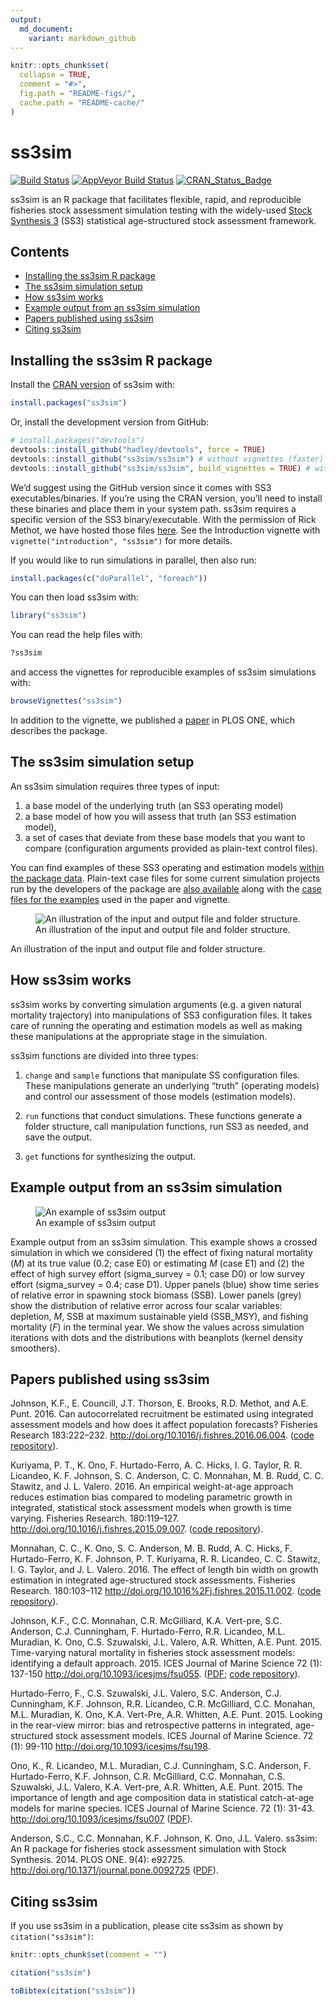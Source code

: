 ```yaml
---
output:
  md_document:
    variant: markdown_github
---
```


<!-- README.md is generated from README.Rmd. Please edit that file -->

```r
knitr::opts_chunk$set(
  collapse = TRUE,
  comment = "#>",
  fig.path = "README-figs/",
  cache.path = "README-cache/"
)
```

# ss3sim

[![Build Status](https://travis-ci.org/ss3sim/ss3sim.png?branch=master)](https://travis-ci.org/ss3sim/ss3sim)
[![AppVeyor Build Status](https://ci.appveyor.com/api/projects/status/github/ss3sim/ss3sim?branch=master&svg=true)](https://ci.appveyor.com/project/ss3sim/ss3sim)
[![CRAN_Status_Badge](http://www.r-pkg.org/badges/version/ss3sim)](https://cran.r-project.org/package=ss3sim)

ss3sim is an R package that facilitates flexible, rapid, and reproducible fisheries stock assessment simulation testing with the widely-used [Stock Synthesis 3][SS3] (SS3) statistical age-structured stock assessment framework.

## Contents

- [Installing the ss3sim R package](#installing-the-ss3sim-r-package)
- [The ss3sim simulation setup](#the-ss3sim-simulation-setup)
- [How ss3sim works](#how-ss3sim-works)
- [Example output from an ss3sim simulation](#example-output-from-an-ss3sim-simulation)
- [Papers published using ss3sim](#papers-published-using-ss3sim)
- [Citing ss3sim](#citing-ss3sim)

<!-- end toc -->

## Installing the ss3sim R package

Install the [CRAN version](https://cran.r-project.org/package=ss3sim) of ss3sim with:

```R
install.packages("ss3sim")
```

Or, install the development version from GitHub:

```R
# install.packages("devtools")
devtools::install_github("hadley/devtools", force = TRUE)
devtools::install_github("ss3sim/ss3sim") # without vignettes (faster)
devtools::install_github("ss3sim/ss3sim", build_vignettes = TRUE) # with vignettes
```

We'd suggest using the GitHub version since it comes with SS3 executables/binaries. If you're using the CRAN version, you'll need to install these binaries and place them in your system path. ss3sim requires a specific version of the SS3 binary/executable. With the permission of Rick Methot, we have hosted those files [here](https://github.com/ss3sim/ss3sim/tree/master/inst/bin). See the Introduction vignette with `vignette("introduction", "ss3sim")` for more details.

If you would like to run simulations in parallel, then also run:

```R
install.packages(c("doParallel", "foreach"))
```

You can then load ss3sim with:

```R
library("ss3sim")
```

You can read the help files with:

```R
?ss3sim
```

and access the vignettes for reproducible examples of ss3sim simulations with:

```R
browseVignettes("ss3sim")
```

In addition to the vignette, we published a [paper][paper] in PLOS ONE, which describes the package.

## The ss3sim simulation setup

An ss3sim simulation requires three types of input:

1. a base model of the underlying truth (an SS3 operating model)
2. a base model of how you will assess that truth (an SS3 estimation model),
3. a set of cases that deviate from these base models that you want to compare (configuration arguments provided as plain-text control files).

You can find examples of these SS3 operating and estimation models [within the
package data][models]. Plain-text case files for some current simulation
projects run by the developers of the package are [also available][cases]
along with the [case files for the examples][eg-cases] used in the paper and
vignette.

![An illustration of the input and output file and folder structure.](https://raw.githubusercontent.com/ss3sim/ss3sim/f763cfb462a9e68db670155070cd554812a65160/man/figures/filestructure.png)

An illustration of the input and output file and folder structure.

## How ss3sim works

ss3sim works by converting simulation arguments (e.g. a given natural
mortality trajectory) into manipulations of SS3 configuration files. It
takes care of running the operating and estimation models as well as making
these manipulations at the appropriate stage in the simulation.

ss3sim functions are divided into three types:

1. `change` and `sample` functions that manipulate SS configuration files. These
   manipulations generate an underlying "truth" (operating models) and control
   our assessment of those models (estimation models).

2. `run` functions that conduct simulations. These functions generate a folder
   structure, call manipulation functions, run SS3 as needed, and save the
   output.

3. `get` functions for synthesizing the output.

## Example output from an ss3sim simulation

![An example of ss3sim output](https://raw.github.com/seananderson/ss3sim/master/inst/ms/fig2-20131109.png)

Example output from an ss3sim simulation. This example shows a crossed simulation in which we considered (1) the effect of fixing natural mortality (*M*) at its true value (0.2; case E0) or estimating *M* (case E1) and (2) the effect of high survey effort (sigma_survey = 0.1; case D0) or low survey effort (sigma_survey = 0.4; case D1). Upper panels (blue) show time series of relative error in spawning stock biomass (SSB). Lower panels (grey) show the distribution of relative error across four scalar variables: depletion, *M*, SSB at maximum sustainable yield (SSB_MSY), and fishing mortality (*F*) in the terminal year. We show the values across simulation iterations with dots and the distributions with beanplots (kernel density smoothers).

## Papers published using ss3sim

Johnson, K.F., E. Councill, J.T. Thorson, E. Brooks, R.D. Methot, and A.E.
Punt. 2016. Can autocorrelated recruitment be estimated using integrated
assessment models and how does it affect population forecasts? Fisheries
Research 183:222–232. <http://doi.org/10.1016/j.fishres.2016.06.004>.
([code repository](https://github.com/kellijohnson/AR-perf-testing)).

Kuriyama, P. T., K. Ono, F. Hurtado-Ferro, A. C. Hicks, I. G. Taylor, R. R.
Licandeo, K. F. Johnson, S. C. Anderson, C. C. Monnahan, M. B. Rudd, C. C.
Stawitz, and J. L. Valero. 2016. An empirical weight-at-age approach reduces
estimation bias compared to modeling parametric growth in integrated,
statistical stock assessment models when growth is time varying. Fisheries
Research. 180:119–127. <http://doi.org/10.1016/j.fishres.2015.09.007>.
([code repository](https://github.com/ss3sim/Empirical)).

Monnahan, C. C., K. Ono, S. C. Anderson, M. B. Rudd, A. C. Hicks, F.
Hurtado-Ferro, K. F. Johnson, P. T. Kuriyama, R. R. Licandeo, C. C. Stawitz, I.
G. Taylor, and J. L. Valero. 2016. The effect of length bin width on growth
estimation in integrated age-structured stock assessments. Fisheries Research.
180:103–112 <http://doi.org/10.1016%2Fj.fishres.2015.11.002>.
([code repository](https://github.com/ss3sim/binning)).

Johnson, K.F., C.C. Monnahan, C.R. McGilliard, K.A. Vert-pre, S.C. Anderson,
C.J. Cunningham, F. Hurtado-Ferro, R.R. Licandeo, M.L. Muradian, K. Ono, C.S.
Szuwalski, J.L. Valero, A.R. Whitten, A.E. Punt. 2015. Time-varying natural
mortality in fisheries stock assessment models: identifying a default approach.
2015. ICES Journal of Marine Science 72 (1): 137-150
<http://doi.org/10.1093/icesjms/fsu055>.
([PDF](http://icesjms.oxfordjournals.org/content/early/2014/04/09/icesjms.fsu055.full.pdf?keytype=ref&ijkey=NEXmZIkz3289u3z);
[code repository](https://github.com/ss3sim/natural-mortality "R code to
recreate the simulation")).

Hurtado-Ferro, F., C.S. Szuwalski, J.L. Valero, S.C. Anderson, C.J. Cunningham,
K.F. Johnson, R.R. Licandeo, C.R. McGilliard, C.C. Monahan, M.L. Muradian, K.
Ono, K.A. Vert-Pre, A.R. Whitten, A.E. Punt. 2015. Looking in the rear-view
mirror: bias and retrospective patterns in integrated, age-structured stock
assessment models. ICES Journal of Marine Science. 72 (1): 99-110
<http://doi.org/10.1093/icesjms/fsu198>.

Ono, K., R. Licandeo, M.L. Muradian, C.J. Cunningham, S.C. Anderson, F.
Hurtado-Ferro, K.F. Johnson, C.R. McGilliard, C.C. Monnahan, C.S. Szuwalski,
J.L. Valero, K.A. Vert-pre, A.R. Whitten, A.E. Punt. 2015. The importance of
length and age composition data in statistical catch-at-age models for marine
species. ICES Journal of Marine Science. 72 (1): 31-43.
<http://doi.org/10.1093/icesjms/fsu007>
([PDF](https://dl.dropboxusercontent.com/u/254940/papers/Ono_etal_2014_importance_of_length_and_age_composition_data.pdf)).

Anderson, S.C., C.C. Monnahan, K.F. Johnson, K. Ono, J.L. Valero. ss3sim: An
R package for fisheries stock assessment simulation with Stock Synthesis. 2014.
PLOS ONE. 9(4): e92725. <http://doi.org/10.1371/journal.pone.0092725>
([PDF](http://www.plosone.org/article/fetchObject.action?uri=info%3Adoi%2F10.1371%2Fjournal.pone.0092725&representation=PDF)).

## Citing ss3sim

If you use ss3sim in a publication, please cite ss3sim as shown by `citation("ss3sim")`:

```r
knitr::opts_chunk$set(comment = "")
```

```r
citation("ss3sim")

toBibtex(citation("ss3sim"))
```

[DESCRIPTION]: https://github.com/seananderson/ss3sim/blob/master/DESCRIPTION
[models]: https://github.com/seananderson/ss3sim/tree/master/inst/extdata/models
[cases]: https://github.com/seananderson/ss3sim/tree/master/inst/extdata/cases
[eg-cases]: https://github.com/seananderson/ss3sim/tree/master/inst/extdata/eg-cases
[vignette]: https://dl.dropboxusercontent.com/u/254940/ss3sim-vignette.pdf
[paper]: http://www.plosone.org/article/info%3Adoi%2F10.1371%2Fjournal.pone.0092725
[SS3]: http://nft.nefsc.noaa.gov/Stock_Synthesis_3.htm
[r-project]: http://www.r-project.org/
[SAFS]: http://fish.washington.edu/
